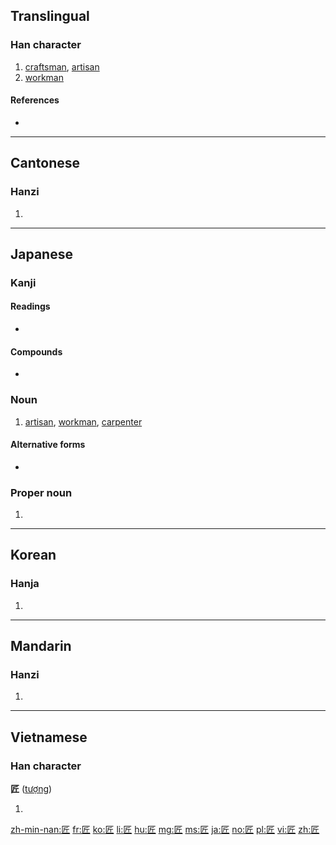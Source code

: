 ==Translingual==

===Han character===
{{Han char|rn=22|rad=匚|as=04|sn=6|four=7171<sub>2</sub>|canj=尸竹一中 (SHML)|ids=⿷[[匚]][[斤]]}}

# [[craftsman]], [[artisan]]
# [[workman]]

====References====
* {{Han ref|kx=0153.220|dkj=02605|dj=0345.110|hdz=10083.050|uh=5320|ud=21280|bh=A64B|bd=42571}}

----

==Cantonese==

===Hanzi===
{{yue-hanzi|jyut=zoeng6|y=jeung6}}

# {{defn|lang=yue|sort=匚04}}

----

==Japanese==

===Kanji===
{{ja-kanji|grade=c|rs=匚04}}

====Readings====
* {{ja-readings
|goon=[[ぞう]] (zō) < [[ざう]] (zau) {{qualifier|non-[[w:Jōyō kanji|Jōyō]] reading}}
|kanon=[[しょう]] (shō) < [[しやう]] (shau)
|kun=[[たくみ]] (takumi)}}

====Compounds====
* {{ja-r|師匠|ししょう}} 

===Noun===
{{ja-noun|たくみ}} 

# [[artisan]], [[workman]], [[carpenter]]

====Alternative forms====
* {{l|ja|しょう|tr=shō}}

===Proper noun===
{{ja-pos|たくみ|proper}}

# {{given name|male|lang=ja|sort=たくみ}}
----

==Korean==

===Hanja===
{{ko-hanja|hangeul=장|rv=jang|mr=chang}}

# {{defn|lang=ko|sort=匚04}}

----

==Mandarin==

===Hanzi===
{{cmn-hanzi|pin=[[jiàng]] ([[jiang4]])|wg=chiang<sup>4</sup>}}

# {{defn|lang=cmn|sort=匚04}}

----

==Vietnamese==

===Han character===
'''匠''' ([[tượng]])

# {{defn|lang=vi}}

[[zh-min-nan:匠]]
[[fr:匠]]
[[ko:匠]]
[[li:匠]]
[[hu:匠]]
[[mg:匠]]
[[ms:匠]]
[[ja:匠]]
[[no:匠]]
[[pl:匠]]
[[vi:匠]]
[[zh:匠]]